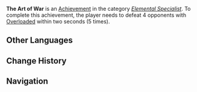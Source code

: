 {{Achievement Infobox
|title        = The Art of War
|id           = 82032
|order id     = 2032
|category     = Elemental Specialist
|description  = Defeat 4 opponents with [[Overloaded]] within 2s (×5).
|requirements = 
|primogems    = 10
|tracking     = Tracks the number of times the player defeated 4 opponents in this way.
|topic        = 
|set          = The Art of War
|tier         = 2
|tiers_total  = 3
|tier1        = The Art of War (Tier 1)
|tier2        = The Art of War (Tier 2)
|tier3        = The Art of War (Tier 3)
|prev         = The Art of War (Tier 1)
|next         = The Art of War (Tier 3)
}}
'''The Art of War''' is an [[Achievement]] in the category ''[[Elemental Specialist]]''. To complete this achievement, the player needs to defeat 4 opponents with [[Overloaded]] within two seconds (5 times).
<!--
==Trivia==

==Video Guides==
{{EVT
|video1   = 
|caption1 = 
}}
-->
==Other Languages==
{{Transclude|The Art of War|Other Languages}}

==Change History==
{{Change History|1.0}}
<!--
==References==
{{Reflist}}
-->
==Navigation==
{{Achievement Navbox|Elemental Specialist}}